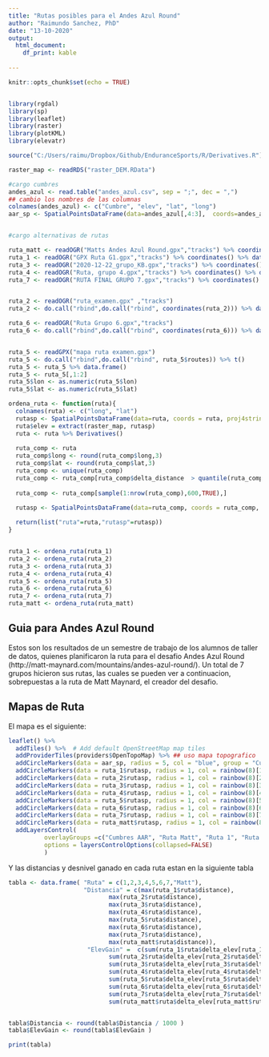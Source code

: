 ```yaml
---
title: "Rutas posibles para el Andes Azul Round"
author: "Raimundo Sanchez, PhD"
date: "13-10-2020"
output: 
  html_document:
    df_print: kable
 
---
```


```r
knitr::opts_chunk$set(echo = TRUE)


library(rgdal)
library(sp)
library(leaflet)
library(raster)
library(plotKML)
library(elevatr)

source("C:/Users/raimu/Dropbox/Github/EnduranceSports/R/Derivatives.R")

raster_map <- readRDS("raster_DEM.RData")

#cargo cumbres
andes_azul <- read.table("andes_azul.csv", sep = ";", dec = ",")
## cambio los nombres de las columnas
colnames(andes_azul) <- c("Cumbre", "elev", "lat", "long")
aar_sp <- SpatialPointsDataFrame(data=andes_azul[,4:3],  coords=andes_azul[,4:3], proj4string=CRS("+proj=longlat +datum=WGS84"))


#cargo alternativas de rutas

ruta_matt <- readOGR("Matts Andes Azul Round.gpx","tracks") %>% coordinates() %>% data.frame()
ruta_1 <- readOGR("GPX Ruta G1.gpx","tracks") %>% coordinates() %>% data.frame()
ruta_3 <- readOGR("2020-12-22_grupo_KB.gpx","tracks") %>% coordinates() %>% data.frame()
ruta_4 <- readOGR("Ruta, grupo 4.gpx","tracks") %>% coordinates() %>% data.frame()
ruta_7 <- readOGR("RUTA FINAL GRUPO 7.gpx","tracks") %>% coordinates() %>% data.frame()


ruta_2 <- readOGR("ruta_examen.gpx" ,"tracks") 
ruta_2 <- do.call("rbind",do.call("rbind", coordinates(ruta_2))) %>% data.frame()

ruta_6 <- readOGR("Ruta Grupo 6.gpx","tracks") 
ruta_6 <- do.call("rbind",do.call("rbind", coordinates(ruta_6))) %>% data.frame()


ruta_5 <- readGPX("mapa ruta examen.gpx")
ruta_5 <- do.call("rbind",do.call("rbind", ruta_5$routes)) %>% t() 
ruta_5 <- ruta_5 %>% data.frame() 
ruta_5 <- ruta_5[,1:2]
ruta_5$lon <- as.numeric(ruta_5$lon)
ruta_5$lat <- as.numeric(ruta_5$lat)

ordena_ruta <- function(ruta){
  colnames(ruta) <- c("long", "lat")
  rutasp <- SpatialPointsDataFrame(data=ruta, coords = ruta, proj4string=CRS("+proj=longlat +datum=WGS84"))
  ruta$elev = extract(raster_map, rutasp)
  ruta <- ruta %>% Derivatives()
  
  ruta_comp <- ruta
  ruta_comp$long <- round(ruta_comp$long,3)
  ruta_comp$lat <- round(ruta_comp$lat,3)
  ruta_comp <- unique(ruta_comp)
  ruta_comp <- ruta_comp[ruta_comp$delta_distance  > quantile(ruta_comp$delta_distance, .2),]
  
  ruta_comp <- ruta_comp[sample(1:nrow(ruta_comp),600,TRUE),]
  
  rutasp <- SpatialPointsDataFrame(data=ruta_comp, coords = ruta_comp, proj4string=CRS("+proj=longlat +datum=WGS84"))

  return(list("ruta"=ruta,"rutasp"=rutasp))
}


ruta_1 <- ordena_ruta(ruta_1)
ruta_2 <- ordena_ruta(ruta_2)
ruta_3 <- ordena_ruta(ruta_3)
ruta_4 <- ordena_ruta(ruta_4)
ruta_5 <- ordena_ruta(ruta_5)
ruta_6 <- ordena_ruta(ruta_6)
ruta_7 <- ordena_ruta(ruta_7)
ruta_matt <- ordena_ruta(ruta_matt)

```

## Guia para Andes Azul Round

Estos son los resultados de un semestre de trabajo de los alumnos de taller de datos, quienes planificaron la ruta para el desafio Andes Azul Round (http://matt-maynard.com/mountains/andes-azul-round/). Un total de 7 grupos hicieron sus rutas, las cuales se pueden ver a continuacion, sobrepuestas a la ruta de Matt Maynard, el creador del desafio. 

## Mapas de Ruta

El mapa es el siguiente:

```r
leaflet() %>%
  addTiles() %>%  # Add default OpenStreetMap map tiles
  addProviderTiles(providers$OpenTopoMap) %>% ## uso mapa topografico
  addCircleMarkers(data = aar_sp, radius = 5, col = "blue", group = "Cumbres AAR") %>% #grafico cumbres andes azul
  addCircleMarkers(data = ruta_1$rutasp, radius = 1, col = rainbow(8)[1], group="Ruta 1") %>% 
  addCircleMarkers(data = ruta_2$rutasp, radius = 1, col = rainbow(8)[2], group="Ruta 2") %>% 
  addCircleMarkers(data = ruta_3$rutasp, radius = 1, col = rainbow(8)[3], group="Ruta 3") %>% 
  addCircleMarkers(data = ruta_4$rutasp, radius = 1, col = rainbow(8)[4], group="Ruta 4") %>% 
  addCircleMarkers(data = ruta_5$rutasp, radius = 1, col = rainbow(8)[5], group="Ruta 5") %>% 
  addCircleMarkers(data = ruta_6$rutasp, radius = 1, col = rainbow(8)[6], group="Ruta 6") %>% 
  addCircleMarkers(data = ruta_7$rutasp, radius = 1, col = rainbow(8)[7], group="Ruta 7") %>% 
  addCircleMarkers(data = ruta_matt$rutasp, radius = 1, col = rainbow(8)[8], group="Ruta Matt") %>% 
  addLayersControl(
          overlayGroups =c("Cumbres AAR", "Ruta Matt", "Ruta 1", "Ruta 2", "Ruta 3", "Ruta 4", "Ruta 5", "Ruta 6", "Ruta 7"),
          options = layersControlOptions(collapsed=FALSE)
          )
```

Y las distancias y desnivel ganado en cada ruta estan en la siguiente tabla

```r

tabla <- data.frame( "Ruta" = c(1,2,3,4,5,6,7,"Matt"),
                     "Distancia" = c(max(ruta_1$ruta$distance),
                            max(ruta_2$ruta$distance),
                            max(ruta_3$ruta$distance),
                            max(ruta_4$ruta$distance),
                            max(ruta_5$ruta$distance),
                            max(ruta_6$ruta$distance),
                            max(ruta_7$ruta$distance),
                            max(ruta_matt$ruta$distance)),
                      "ElevGain" =  c(sum(ruta_1$ruta$delta_elev[ruta_1$ruta$delta_elev > 0]),
                            sum(ruta_2$ruta$delta_elev[ruta_2$ruta$delta_elev > 0]),
                            sum(ruta_3$ruta$delta_elev[ruta_3$ruta$delta_elev > 0]),
                            sum(ruta_4$ruta$delta_elev[ruta_4$ruta$delta_elev > 0]),
                            sum(ruta_5$ruta$delta_elev[ruta_5$ruta$delta_elev > 0]),
                            sum(ruta_6$ruta$delta_elev[ruta_6$ruta$delta_elev > 0]),
                            sum(ruta_7$ruta$delta_elev[ruta_7$ruta$delta_elev > 0]),
                            sum(ruta_matt$ruta$delta_elev[ruta_matt$ruta$delta_elev > 0])))


tabla$Distancia <- round(tabla$Distancia / 1000 )
tabla$ElevGain <- round(tabla$ElevGain )

print(tabla) 
```
